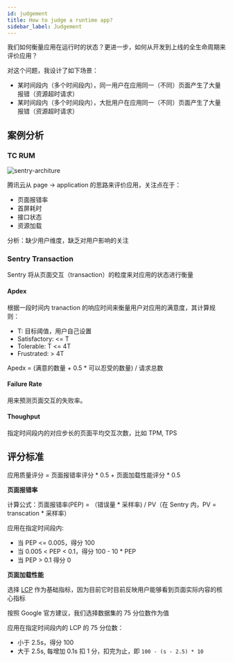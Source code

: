 ```yaml
---
id: judgement
title: How to judge a runtime app?
sidebar_label: Judgement
---
```



我们如何衡量应用在运行时的状态？更进一步，如何从开发到上线的全生命周期来评价应用？

对这个问题，我设计了如下场景：

- 某时间段内（多个时间段内），同一用户在应用同一（不同）页面产生了大量报错（资源超时请求）
- 某时间段内（多个时间段内），大批用户在应用同一（不同）页面产生了大量报错（资源超时请求）

## 案例分析

### TC RUM

![sentry-architure](/img/fte/t_rum_judge.png)

腾讯云从 page -> application 的思路来评价应用，关注点在于：

- 页面报错率
- 首屏耗时
- 接口状态
- 资源加载

分析：缺少用户维度，缺乏对用户影响的关注

### Sentry Transaction

Sentry 将从页面交互（transaction）的粒度来对应用的状态进行衡量

#### Apdex

根据一段时间内 tranaction 的响应时间来衡量用户对应用的满意度，其计算规则：

- T: 目标阈值，用户自己设置
- Satisfactory: <= T
- Tolerable: T <= 4T
- Frustrated: > 4T

Apedx = (满意的数量 + 0.5 \* 可以忍受的数量) / 请求总数

#### Failure Rate

用来预测页面交互的失败率。

#### Thoughput

指定时间段内的对应步长的页面平均交互次数，比如 TPM, TPS

## 评分标准

<HighlightWithText>
  应用质量评分 = 页面报错率评分 * 0.5 + 页面加载性能评分 * 0.5
</HighlightWithText>

<!-- -->

**页面报错率**

计算公式：页面报错率(PEP) = （错误量 * 采样率) / PV（在 Sentry 内，PV = transcation * 采样率）

应用在指定时间段内:

- 当 PEP <= 0.005，得分 100
- 当 0.005 < PEP < 0.1，得分 100 - 10 * PEP
- 当 PEP > 0.1 得分 0

**页面加载性能**

选择 [LCP](https://docs.7k7k.life/docs/project/wpm/metrics#lcp) 作为基础指标，因为目前它时目前反映用户能够看到页面实际内容的核心指标

按照 Google 官方建议，我们选择数据集的 75 分位数作为值

应用在指定时间段内的 LCP 的 75 分位数：

- 小于 2.5s，得分 100
- 大于 2.5s, 每增加 0.1s 扣 1 分，扣完为止，即 `100 - (s - 2.5) * 10`

